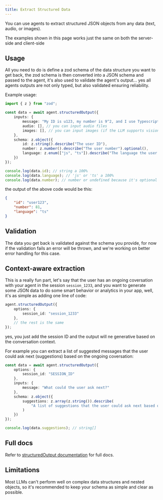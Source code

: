 ```yaml
---
title: Extract Structured Data
---
```


You can use agents to extract structured JSON objects from any data (text, audio, or images).

<Check>
	The examples shown in this page works just the same on both the server-side and client-side
</Check>

## Usage

All you need to do is define a zod schema of the data structure you want to get back,
the zod schema is then converted into a JSON schema and passed to the agent, 
it's also used to validate the agent's output... 
yes all agents outputs are not only typed, but also validated ensuring reliability.

Example usage:

```typescript
import { z } from "zod";

const data = await agent.structuredOutput({
	inputs: {
		message: "My ID is u123, my number is 9^2, and I use Typescript",
		audio: [], // you can input audio files
		images: [], // you can input images (if the LLM supports vision)
	},
	schema: z.object({
		id: z.string().describe("The user ID"),
		number: z.number().describe("The user number").optional(),
		language: z.enum(["js", "ts"]).describe("The language the user prefers working with (javascript/typescript)")
	})
});

console.log(data.id); // string a 100%
console.log(data.language); // 'js' or 'ts' a 100%
console.log(data.number); // number or undefined because it's optional
```

the output of the above code would be this:

```json
{
	"id": "user123",
	"number": 81,
	"language": "ts"
}
```

## Validation

The data you get back is validated against the schema you provide, 
for now if the validation fails an error will be thrown, and we're working on better error handling for this case.

## Context-aware extraction

This is a really fun part, let's say that the user has an ongoing coversation with your agent in the session `session_1233`,
and you want to generate some JSON data to do some smart behavior or analytics in your app, well, it's as simple as adding one line of code:

```typescript
agent.structuredOutput({
	options: {
		session_id: "session_1233"
	},
	// the rest is the same
});
```

yes, you just add the session ID and the output will ne generative based on the conversation context.

For example you can extract a list of suggested messages that the user could ask next (suggestions) based on the ongoing coversation:

```typescript
const data = await agent.structuredOutput({
	options: {
		session_id: "SESSION_ID"
	},
	inputs: {
		message: "What could the user ask next?"
	},
	schema: z.object({
		suggestions: z.array(z.string()).describe(
			"A list of suggestions that the user could ask next based on the conversation"
		)
	})
});

console.log(data.suggestions); // string[]
```

## Full docs

Refer to [structuredOutput documentation](/packages/ts/scoopika/agents/methods/structured-output) for full docs.

## Limitations

Most LLMs can't perform well on complex data structures and nested objects, so it's recommended to keep
your schema as simple and clear as possible.